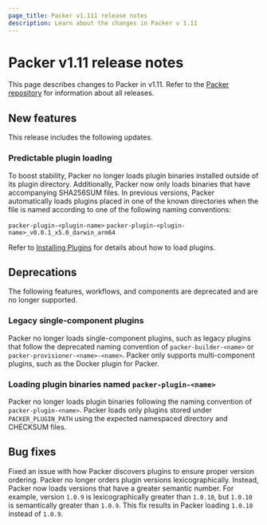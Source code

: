 ```yaml
---
page_title: Packer v1.111 release notes
description: Learn about the changes in Packer v 1.11
---
```


# Packer v1.11 release notes

This page describes changes to Packer in v1.11. Refer to the [Packer repository](https://github.com/hashicorp/packer/releases) for information about all releases.

## New features

This release includes the following updates.

### Predictable plugin loading

To boost stability, Packer no longer loads plugin binaries installed outside of its plugin directory. Additionally, Packer now only loads binaries that have accompanying SHA256SUM files. In previous versions, Packer automatically loads plugins placed in one of the known directories when the file is named according to one of the following naming conventions:

`packer-plugin-<plugin-name>`
`packer-plugin-<plugin-name>_v0.0.1_x5.0_darwin_arm64`

Refer to [Installing Plugins](/packer/docs/plugins/install-plugins) for details about how to load plugins.

## Deprecations

The following features, workflows, and components are deprecated and are no longer supported.

### Legacy single-component plugins

Packer no longer loads single-component plugins, such as legacy plugins that follow the deprecated naming convention of `packer-builder-<name>` or `packer-provisioner-<name>-<name>`. Packer only supports multi-component plugins, such as the Docker plugin for Packer.

### Loading plugin binaries named `packer-plugin-<name>`

Packer no longer loads plugin binaries following the naming convention of `packer-plugin-<name>`. Packer loads only plugins stored under `PACKER_PLUGIN_PATH` using the expected namespaced directory and CHECKSUM files.

## Bug fixes

Fixed an issue with how Packer discovers plugins to ensure proper version ordering. Packer no longer orders plugin versions lexicographically. Instead, Packer now loads versions that have a greater semantic number.  For example, version `1.0.9` is lexicographically greater than `1.0.10`, but `1.0.10` is semantically greater than `1.0.9`. This fix results in Packer loading `1.0.10` instead of `1.0.9`. 
